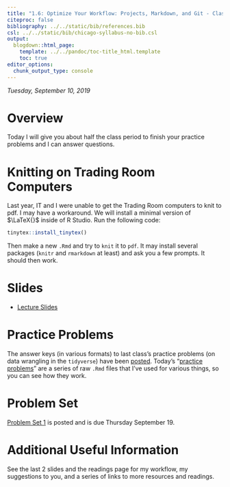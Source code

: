 ```yaml
---
title: "1.6: Optimize Your Workflow: Projects, Markdown, and Git - Class Notes"
citeproc: false
bibliography: ../../static/bib/references.bib
csl: ../../static/bib/chicago-syllabus-no-bib.csl
output:
  blogdown::html_page:
    template: ../../pandoc/toc-title_html.template
    toc: true
editor_options: 
  chunk_output_type: console
---
```


*Tuesday, September 10, 2019*

# Overview

Today I will give you about half the class period to finish your practice problems and I can answer questions.   

# Knitting on Trading Room Computers

Last year, IT and I were unable to get the Trading Room computers to knit to pdf. I may have a workaround. We will install a minimal version of $\LaTeX{}$ inside of R Studio. Run the following code:

```r
tinytex::install_tinytex()
```

Then make a new `.Rmd` and try to `knit` it to `pdf`. It may install several packages (`knitr` and `rmarkdown` at least) and ask you a few prompts. It should then work. 

# Slides

- [<i class="fas fa-external-link-square-alt"></i> Lecture Slides](/slides/06-slides.html)

# Practice Problems

The answer keys (in various formats) to last class's practice problems (on data wrangling in the `tidyverse`) have been [posted](/r/05-r-practice.html). Today's "[practice problems](/r/06-r-practice.html)" are a series of raw `.Rmd` files that I've used for various things, so you can see how they work.

# Problem Set

[Problem Set 1](/assignments/01-problem-set.html) is posted and is due Thursday September 19. 

# Additional Useful Information

See the last 2 slides and the readings page for my workflow, my suggestions to you, and a series of links to more resources and readings.